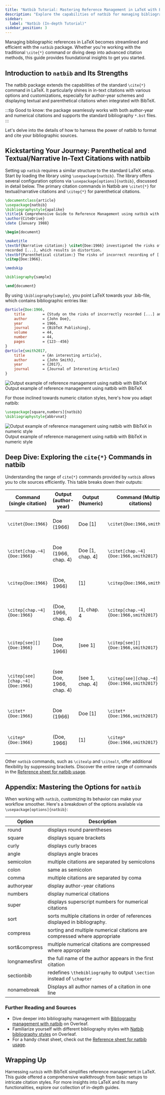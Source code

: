 ```yaml
---
title: "Natbib Tutorial: Mastering Reference Management in LaTeX with BibTeX"
description: "Explore the capabilities of natbib for managing bibliographic references in LaTeX. This in-depth tutorial covers the essentials of natbib, from in-text citations to integration with BibTeX."
sidebar:
  label: "Natbib (In-depth Tutorial)"
sidebar_position: 3
---
```





Managing bibliographic references in LaTeX becomes streamlined and efficient with the `natbib` package. Whether you're working with the traditional `\cite{*}` command or diving deep into advanced citation methods, this guide provides foundational insights to get you started.

<CiteDrive />

## Introduction to `natbib` and Its Strengths

The natbib package extends the capabilities of the standard `\cite{*}` command in LaTeX. It particularly shines in in-text citations with various options and customizations, especially for author-year schemes and displaying textual and parenthetical citations when integrated with BibTeX.

:::tip
Good to know: the package seamlessly works with both author-year and numerical citations and supports the standard bibliography `*.bst` files.
:::

Let's delve into the details of how to harness the power of natbib to format and cite your bibliographic sources.

## Kickstarting Your Journey: Parenthetical and Textual/Narrative In-Text Citations with natbib

Setting up `natbib` requires a similar structure to the standard LaTeX setup. Start by loading the library using `\usepackage{natbib}`. The library offers several configuration options via `\usepackage[options]{natbib}`, discussed in detail below. The primary citation commands in Natbib are `\citet{*}` for textual/narrative citations and `\citep{*}` for parenthetical citations.

```latex
\documentclass{article}
\usepackage{natbib}
\bibliographystyle{apalike}
\title{A Comprehensive Guide to Reference Management using natbib with BibTeX}
\author{CiteDrive}
\date {January 1988}

\begin{document}

\maketitle
\textbf{Narrative citation:} \citet{Doe:1966} investigated the risks of incorrectly \\
recorded [...], which results in distortion.
\textbf{Parenthetical citation:} The risks of incorrect recording of [...] could lead to distortion
\citep{Doe:1966}.

\medskip

\bibliography{sample}

\end{document}
```

By using `\bibliography{sample}`, you point LaTeX towards your .bib-file, which contains bibliographic entries like:

```bibtex
@article{Doe:1966,
	title        = {Study on the risks of incorrectly recorded [...] and their impact on [...].},
	author       = {John Doe},
	year         = 1966,
	journal      = {BibTeX Publishing},
	volume       = 44,
	number       = 44,
	pages        = {123--456}
}
@article{smith2017,
	title        = {An interesting article},
	author       = {John Smith},
	year         = {2017},
	journal      = {Journal of Interesting Articles}
}
```

![Output example of reference management using natbib with BibTeX](@assets/images/tutorial/output_example_bibtex_natbib.png)Output example of reference management using natbib with BibTeX

For those inclined towards numeric citation styles, here's how you adapt natbib:


```latex
\usepackage[square,numbers]{natbib}
\bibliographystyle{abbrvnat}
```

![Output example of reference management using natbib with BibTeX in numeric style](@assets/images/tutorial/output_example_bibtex_natbib_numeric.png)Output example of reference management using natbib with BibTeX in numeric style

## Deep Dive: Exploring the `cite{*}` Commands in natbib

Understanding the range of `cite{*}` commands provided by `natbib` allows you to cite sources efficiently. This table breaks down their outputs:

| Command (single citation) | Output (author-year) | Output (Numeric) | Command (Multiple citations) | Output (author-year) | Output (Numeric) |
|---------------------------|----------------------|------------------|------------------------------|---|---|
|`\citet{Doe:1966}`|Doe (1966) |Doe [1]|`\citet{Doe:1966,smith2017}`|Doe (1966); Smith (2017)|Doe [1], Smith [2]|
|`\citet[chap.~4]{Doe:1966}`|Doe (1966, chap. 4)|Doe [1, chap. 4]|`\citet[chap.~4]{Doe:1966,smith2017}`|Doe (1966); Smith (2017, chap. 4)|Doe [1], Smith [2, chap. 4]|
|`\citep{Doe:1966}`|(Doe, 1966)|[1]|`\citep{Doe:1966,smith2017}`|(Doe, 1966; Smith, 2017)|[1, 2|
|`\citep[chap.~4]{Doe:1966}`|(Doe, 1966, chap. 4)|[1, chap. 4|`\citep[chap.~4]{Doe:1966,smith2017}`|(Doe, 1966; Smith, 2017, chap. 4)|1, 2, chap. 4]|
|`\citep[see][]{Doe:1966}`|(see Doe, 1966)|[see 1]|`\citep[see][]{Doe:1966,smith2017}`|(see Doe, 1966; Smith, 2017)|[see 1, 2]|
|`\citep[see][chap.~4]{Doe:1966}`|(see Doe, 1966, chap. 4)|[see 1, chap. 4]|`\citep[see][chap.~4]{Doe:1966,smith2017}`|(see Doe, 1966; Smith, 2017, chap. 4)|[see 1, 2, chap. 4]|
|`\citet*{Doe:1966}`|Doe (1966)|Doe [1]|`\citet*{Doe:1966,smith2017}`|Doe (1966); Smith (2017)|Doe [1], Smith [2]|
|`\citep*{Doe:1966}`|(Doe, 1966)|[1]|`\citep*{Doe:1966,smith2017}`|(Doe, 1966; Smith, 2017)|[1, 2]|

Other `natbib` commands, such as `\citealp` and `\citealt`, offer additional flexibility by suppressing brackets. Discover the entire range of commands in the [Reference sheet for natbib usage](https://gking.harvard.edu/files/natnotes2.pdf).

## Appendix: Mastering the Options for `natbib`

When working with `natbib`, customizing its behavior can make your workflow smoother. Here's a breakdown of the options available via `\usepackage[options]{natbib}`:

| Option | Description |
|----------------------|----------|
|round|displays round parentheses|
|square|displays square brackets|
|curly|displays curly braces|
|angle|displays angle braces|
|semicolon|multiple citations are separated by semicolons|
|colon|same as semicolon|
|comma|multiple citations are separated by coma|
|authoryear|display author-year citations|
|numbers|display numerical citations|
|super|displays superscript numbers for numerical citations|
|sort|sorts multiple citations in order of references displayed in bibliography. |
|compress|sorting and multiple numerical citations are compressed where appropriate|
|sort&compress|multiple numerical citations are compressed where appropriate|
|longnamesfirst|the full name of the author appears in the first citation|
|sectionbib|redefines `\thebibliography` to output `\section` instead of `\chapter`|
|nonamebreak|Displays all author names of a citation in one line|


### Further Reading and Sources

- Dive deeper into bibliography management with [Bibliography management with natbib](https://www.overleaf.com/learn/latex/Bibliography_management_with_natbib) on Overleaf.
- Familiarize yourself with different bibliography styles with [Natbib bibliography styles](https://www.overleaf.com/learn/latex/Natbib_bibliography_styles) on Overleaf.
- For a handy cheat sheet, check out the [Reference sheet for natbib usage](https://gking.harvard.edu/files/natnotes2.pdf).

## Wrapping Up

Harnessing `natbib` with BibTeX simplifies reference management in LaTeX. This guide offered a comprehensive walkthrough from basic setups to intricate citation styles. For more insights into LaTeX and its many functionalities, explore our collection of in-depth guides.